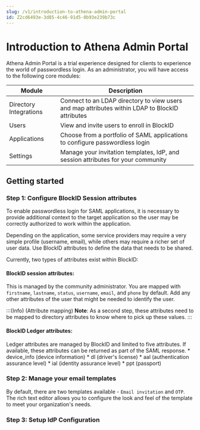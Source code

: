 ```yaml
---
slug: /v1/introduction-to-athena-admin-portal
id: Z2cd6493e-3d85-4c46-91d5-0b93e239b73c
---
```

# Introduction to Athena Admin Portal

Athena Admin Portal is a trial experience designed for clients to experience the world of passwordless login. As an administrator, you will have access to the following core modules:

| Module | Description |
| --- | --- |
| Directory Integrations | Connect to an LDAP directory to view users and map attributes within LDAP to BlockID attributes |
| Users | View and invite users to enroll in BlockID|
| Applications | Choose from a portfolio of SAML applications to configure passwordless login |
| Settings | Manage your invitation templates, IdP, and session attributes for your community |

## Getting started

### Step 1: Configure BlockID Session attributes 

To enable passwordless login for SAML applications, it is necessary to provide additional context to the target application so the user may be correctly authorized to work within the application. 

Depending on the application, some service providers may require a very simple profile (username, email), while others may require a richer set of user data. Use BlockID attributes to define the data that needs to be shared. 

Currently, two types of attributes exist within BlockID: 

####  BlockID session attributes: 

This is managed by the community administrator. You are mapped with  `firstname`, `lastname`, `status`, `username`, `email`, and `phone` by default. Add any other attributes of the user that might be needed to identify the user.
 
:::(Info) (Attribute mapping)
**Note**: As a second step, these attributes need to be mapped to directory attributes to know where to pick up these values.
:::
    
#### BlockID Ledger attributes: 
Ledger attributes are managed by BlockID and limited to five attributes. If available, these attributes can be returned as part of the SAML response. 
    * device_info (device information)
    * dl (driver's license)
    * aal (authentication assurance level)
    * ial (identity assurance level)
    * ppt (passport)
    
###  Step 2: Manage your email templates
By default, there are two templates available - `Email invitation` and `OTP`. The rich text editor allows you to configure the look and feel of the template to meet your organization's needs. 

### Step 3: Setup IdP Configuration 

